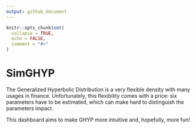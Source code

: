 ```yaml
---
output: github_document
---
```


<!-- README.md is generated from README.Rmd. Please edit that file -->

```r
knitr::opts_chunk$set(
  collapse = TRUE,
  echo = FALSE, 
  comment = "#>"
)
```

# SimGHYP

The Generalized Hyperbolic Distribution is a very flexible density with many usages in finance. Unfortunately, this flexibility comes with a price: six parameters have to be estimated, which can make hard to distinguish the parameters impact. 

This dashboard aims to make GHYP more intuitive and, hopefully, more fun!
